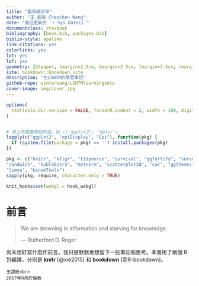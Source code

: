 ```yaml
---
title: "醫學統計學"
author: "王 超辰 Chaochen Wang"
date: "最近更新於 `r Sys.Date()`"
documentclass: ctexbook
bibliography: [book.bib, packages.bib]
biblio-style: apalike
link-citations: yes
colorlinks: yes
lot: yes
lof: yes
geometry: [b5paper, tmargin=2.5cm, bmargin=2.5cm, lmargin=3.5cm, rmargin=2.5cm]
site: bookdown::bookdown_site
description: "在LSHTM的學習筆記"
github-repo: winterwang/LSHTMlearningnote
cover-image: img/cover.jpg
---
```


```r
options(
  htmltools.dir.version = FALSE, formatR.indent = 2, width = 100, digits = 4
)


# 填上你需要用到的包，如 c('ggplot2', 'dplyr')
lapply(c("ggplot2", "epiDisplay", "Epi"), function(pkg) {
  if (system.file(package = pkg) == '') install.packages(pkg)
})

pkg <- c("knitr", "kfigr", "tidyverse", "survival", "ggfortify", "survminer", "haven", "plotly","gridExtra", "Epi", "KMsurv", "gnm", "cmprsk", "mstate", "flexsurv", "splines", "epitools", "eha", "shiny", "epiR", "rgl", "ggplot2", "epiDisplay","margins" , "MASS", "psych", "PredictABEL",
"sandwich", "kableExtra", "mvtnorm", "scatterplot3d", "car", "ggthemes", "plyr", "ggsci", "DescTools",
"limma", "binomTools")
sapply(pkg, require, character.only = TRUE)

knit_hooks$set(webgl = hook_webgl)

```

# 前言 {-}

> We are drowning in information and starving for knowledge.
>
> --- Rutherford D. Roger


尚未想好寫什麼作前言。我只是默默地想留下一些筆記和思考。本書用了兩個 R 包編譯，分別是 **knitr**\index{knitr} [@xie2015] 和 **bookdown**\index{bookdown} [@R-bookdown]。



```block2
王超辰<br>
2017年9月於倫敦
```
